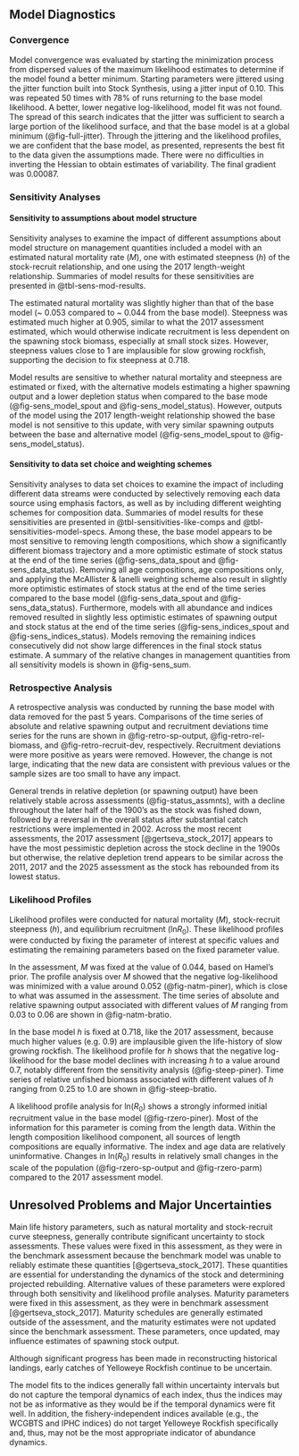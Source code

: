 ## Model Diagnostics

### Convergence

Model convergence was evaluated by starting the minimization process from dispersed values of the maximum likelihood estimates to determine if the model found a better minimum. Starting parameters were jittered using the jitter function built into Stock Synthesis, using a jitter input of 0.10. This was repeated 50 times with 78% of runs returning to the base model likelihood. A better, lower negative log-likelihood, model fit was not found. The spread of this search indicates that the jitter was sufficient to search a large portion of the likelihood surface, and that the base model is at a global minimum (@fig-full-jitter). Through the jittering and the likelihood profiles, we are confident that the base model, as presented, represents the best fit to the data given the assumptions made. There were no difficulties in inverting the Hessian to obtain estimates of variability. The final gradient was 0.00087.

### Sensitivity Analyses

#### Sensitivity to assumptions about model structure

Sensitivity analyses to examine the impact of different assumptions about model structure on management quantities included a model with an estimated natural mortality rate ($M$), one with estimated steepness ($h$) of the stock-recruit relationship, and one using the 2017 length-weight relationship. Summaries of model results for these sensitivities are presented in @tbl-sens-mod-results. 

The estimated natural mortality was slightly higher than that of the base model (~ 0.053 compared to ~ 0.044 from the base model). Steepness was estimated much higher at 0.905, similar to what the 2017 assessment estimated, which would otherwise indicate recruitment is less dependent on the spawning stock biomass, especially at small stock sizes. However, steepness values close to 1 are implausible for slow growing rockfish, supporting the decision to fix steepness at 0.718. 

Model results are sensitive to whether natural mortality and steepness are estimated or fixed, with the alternative models estimating a higher spawning output and a lower depletion status when compared to the base mode (@fig-sens_model_spout and @fig-sens_model_status). However, outputs of the model using the 2017 length-weight relationship showed the base model is not sensitive to this update, with very similar spawning outputs between the base and alternative model (@fig-sens_model_spout to @fig-sens_model_status).   

#### Sensitivity to data set choice and weighting schemes

Sensitivity analyses to data set choices to examine the impact of including different data streams were conducted by selectively removing each data source using emphasis factors, as well as by including different weighting schemes for composition data. Summaries of model results for these sensitivities are presented in @tbl-sensitivities-like-comps and @tbl-sensitivities-model-specs. Among these, the base model appears to be most sensitive to removing length compositions, which show a significantly different biomass trajectory and a more optimistic estimate of stock status at the end of the time series (@fig-sens_data_spout and @fig-sens_data_status). Removing all age compositions, \gls{iphc} age compositions only, and applying the McAllister & Ianelli weighting scheme also result in slightly more optimistic estimates of stock status at the end of the time series compared to the base model (@fig-sens_data_spout and @fig-sens_data_status). Furthermore, models with all abundance and \gls{iphc} indices removed resulted in slightly less optimistic estimates of spawning output and stock status at the end of the time series (@fig-sens_indices_spout and @fig-sens_indices_status). Models removing the remaining indices consecutively did not show large differences in the final stock status estimate. A summary of the relative changes in management quantities from all sensitivity models is shown in @fig-sens_sum.
 
### Retrospective Analysis

A retrospective analysis was conducted by running the base model with data removed for the past 5 years. Comparisons of the time series of absolute and relative spawning output
and recruitment deviations time series for the runs are shown in @fig-retro-sp-output, @fig-retro-rel-biomass, and @fig-retro-recruit-dev, respectively. Recruitment deviations were more positive as years were removed. However, the change is not large, indicating that the new data are consistent with previous values or the sample sizes are too small to have any impact.
 
General trends in relative depletion (or spawning output) have been relatively stable across assessments (@fig-status_assmnts), with a decline throughout the later half of the 1900’s as the stock was fished down, followed by a reversal in the overall status after substantial catch restrictions were implemented in 2002. Across the most recent assessments, the 2017 assessment [@gertseva_stock_2017] appears to have the most pessimistic depletion across the stock decline in the 1900s but otherwise, the relative depletion trend appears to be similar across the 2011, 2017 and the 2025 assessment as the stock has rebounded from its lowest status. 

### Likelihood Profiles

Likelihood profiles were conducted for natural mortality ($M$), stock-recruit steepness ($h$), and equilibrium recruitment (ln$R$~0~). These likelihood profiles were conducted by fixing the parameter of interest at specific values and estimating the remaining parameters based on the fixed parameter value.

In the assessment, $M$ was fixed at the value of 0.044, based on Hamel’s prior. The profile analysis over $M$ showed that the negative log-likelihood was minimized with a value around 0.052 (@fig-natm-piner), which is close to what was assumed in the assessment. The time series of absolute and relative spawning output associated with different values of $M$ ranging from 0.03 to 0.06 are shown in @fig-natm-bratio.

In the base model $h$ is fixed at 0.718, like the 2017 assessment, because much higher values (e.g. 0.9) are implausible given the life-history of slow growing rockfish. The likelihood profile for $h$ shows that the negative log-likelihood for the base model declines with increasing $h$ to a value around 0.7, notably different from the sensitivity analysis (@fig-steep-piner). Time series of relative unfished biomass associated with different values of $h$ ranging from 0.25 to 1.0 are shown in @fig-steep-bratio.

A likelihood profile analysis for ln($R$~0~) shows a strongly informed initial recruitment value in the base model (@fig-rzero-piner). Most of the information for this parameter is coming from the length data. Within the length composition likelihood component, all sources of length compositions are equally informative. The index and age data are relatively uninformative. Changes in ln($R$~0~) results in relatively small changes in the scale of the population (@fig-rzero-sp-output and @fig-rzero-parm) compared to the 2017 assessment model. 

## Unresolved Problems and Major Uncertainties

Main life history parameters, such as natural mortality and stock-recruit curve steepness, generally contribute significant uncertainty to stock assessments. These values were fixed in this assessment, as they were in the benchmark assessment because the benchmark model was unable to reliably estimate these quantities [@gertseva_stock_2017]. These quantities are essential for understanding the dynamics of the stock and determining projected rebuilding. Alternative values of these parameters were explored through both sensitivity and likelihood profile analyses. Maturity parameters were fixed in this assessment, as they were in benchmark assessment [@gertseva_stock_2017]. Maturity schedules are generally estimated outside of the assessment, and the maturity estimates were not updated since the benchmark assessment. These parameters, once updated, may influence estimates of spawning stock output.

Although significant progress has been made in reconstructing historical landings, early catches of Yelloweye Rockfish continue to be uncertain.

The model fits to the indices generally fall within uncertainty intervals but do not capture the temporal dynamics of each index, thus the indices may not be as informative as they would be if the temporal dynamics were fit well. In addition, the fishery-independent indices available (e.g., the WCGBTS and IPHC indices) do not target Yelloweye Rockfish specifically and, thus, may not be the most appropriate indicator of abundance dynamics.